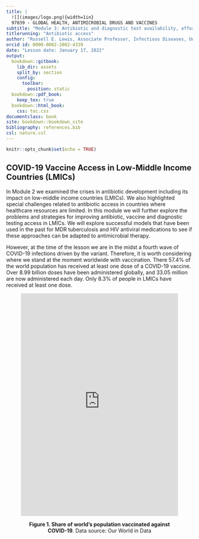 ```yaml
---
title: |
  ![](images/logo.png){width=1in}   
  97039 - GLOBAL HEALTH, ANTIMICROBIAL DRUGS AND VACCINES
subtitle: "Module 3: Antibiotic and diagnostic test availability, affordibility and access"
titlerunning: "Antibiotic access"
author: "Russell E. Lewis, Associate Professor, Infectious Diseases, University of Bologna"
orcid id: 0000-0002-2002-4339
date: "Lesson date: January 17, 2022"
output:
  bookdown::gitbook:
    lib_dir: assets
    split_by: section
    config:
      toolbar:
        position: static
  bookdown::pdf_book:
    keep_tex: true
  bookdown::html_book:
    css: toc.css
documentclass: book
site: bookdown::bookdown_site
bibliography: references.bib
csl: nature.csl
---
```


```r
knitr::opts_chunk$set(echo = TRUE)
```

##  COVID-19 Vaccine Access in Low-Middle Income Countries (LMICs) {.unnumbered}

In Module 2 we examined the crises in antibiotic development including its impact on low-middle income countries (LMICs). We also highlighted special challenges related to antibiotic access in countries where healthcare resources are limited. In this module we will further explore the problems and strategies for improving antibiotic, vaccine and diagnostic testing access in LMICs. We will explore successful models that have been used in the past for MDR tuberculosis and HIV antiviral medications to see if these approaches can be adapted to antimicrobial therapy.

However, at the time of the lesson we are in the midst a fourth wave of COVID-19 infections driven by the variant. Therefore, it is worth considering where we stand at the moment worldwide with vaccination. There 57.4% of the world population has received at least one dose of a COVID-19 vaccine. Over 8.99 billion doses have been administered globally, and 33.05 million are now administered each day.
Only 8.3% of people in LMICs have received at least one dose.

<figure>
<center>

<iframe src="https://ourworldindata.org/explorers/coronavirus-data-explorer?zoomToSelection=true&time=2020-12-18&facet=none&pickerSort=asc&pickerMetric=location&Metric=People+vaccinated+%28by+dose%29&Interval=7-day+rolling+average&Relative+to+Population=true&Align+outbreaks=false&country=ARE~CUB~CHL~PRT~SGP~CHN~IND~USA~IDN~PAK~BRA~NGA~BGD~RUS~MEX~JPN~ETH~PHL~EGY~VNM~TUR~IRN~DEU~THA~GBR~CAN~FRA~ITA~OWID_WRL&hideControls=true" loading="lazy" style="width: 100%; height: 600px; border: 0px none;"></iframe>

<figcaption>

**Figure 1. Share of world's population vaccinated against COVID-19**. Data source: Our World in Data

</figcaption>

</figure>